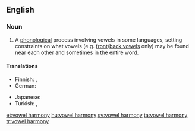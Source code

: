 {{wikipedia}}
==English==

===Noun===
{{en-noun|sg=[[vowel]] [[harmony]]|vowel harmonies}}

# {{linguistics}} A [[phonological]] process involving vowels in some languages, setting constraints on what vowels (e.g. [[front vowel|front]]/[[back vowel|back vowels]] only) may be found near each other and sometimes in the entire word.

====Translations====
{{trans-top|phonological process}}
* Finnish: {{t+|fi|vokaalisointu}}, {{t-|fi|vokaaliharmonia}}
* German: {{t+|de|Vokalharmonie|f}}
{{trans-mid}}
* Japanese: {{t-|ja|母音調和|tr=ぼいんちょうわ, boin chōwa}}
* Turkish: {{t+|tr|ünlü uyumu}},  {{t+|tr|sesli uyumu}}
{{trans-bottom}}

[[et:vowel harmony]]
[[hu:vowel harmony]]
[[sv:vowel harmony]]
[[ta:vowel harmony]]
[[tr:vowel harmony]]